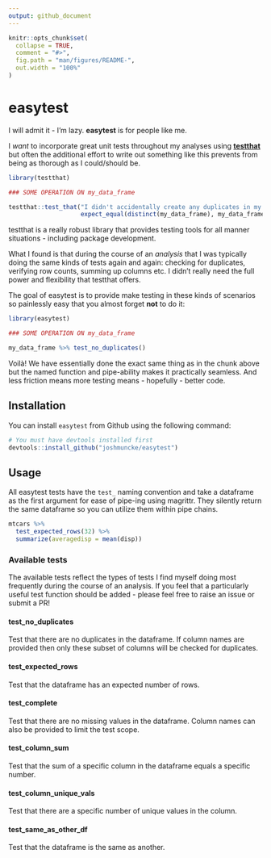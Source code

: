 ```yaml
---
output: github_document
---
```


<!-- README.md is generated from README.Rmd. Please edit that file -->

```r
knitr::opts_chunk$set(
  collapse = TRUE,
  comment = "#>",
  fig.path = "man/figures/README-",
  out.width = "100%"
)
```
# easytest

<!-- badges: start -->
<!-- badges: end -->

I will admit it - I'm lazy. **easytest** is for people like me.

I *want* to incorporate great unit tests throughout my analyses using [**testthat**](https://github.com/r-lib/testthat) but often the additional effort to write out something like this prevents from being as thorough as I could/should be.

```r
library(testthat)

### SOME OPERATION ON my_data_frame

testthat::test_that("I didn't accidentally create any duplicates in my dataframe",
                    expect_equal(distinct(my_data_frame), my_data_frame))
```

testthat is a really robust library that provides testing tools for all manner situations - including package development. 

What I found is that during the course of an *analysis* that I was typically doing the same kinds of tests again and again: checking for duplicates, verifying row counts, summing up columns etc. I didn't really need the full power and flexibility that testthat offers.

The goal of easytest is to provide make testing in these kinds of scenarios so painlessly easy that you almost forget **not** to do it:

```r
library(easytest)

### SOME OPERATION ON my_data_frame

my_data_frame %>% test_no_duplicates()
```

Voilà! We have essentially done the exact same thing as in the chunk above but the named function and pipe-ability makes it practically seamless. And less friction means more testing means - hopefully - better code.

## Installation

You can install `easytest` from Github using the following command:

```r
# You must have devtools installed first
devtools::install_github("joshmuncke/easytest")
```

## Usage

All easytest tests have the `test_` naming convention and take a dataframe as the first argument for ease of pipe-ing using magrittr. They silently return the same dataframe so you can utilize them within pipe chains.

```r
mtcars %>%
  test_expected_rows(32) %>%
  summarize(averagedisp = mean(disp))
```

### Available tests

The available tests reflect the types of tests I find myself doing most frequently during the course of an analysis. If you feel that a particularly useful test function should be added - please feel free to raise an issue or submit a PR!

#### test_no_duplicates

Test that there are no duplicates in the dataframe. If column names are provided then only these subset of columns will be checked for duplicates.

#### test_expected_rows

Test that the dataframe has an expected number of rows.

#### test_complete

Test that there are no missing values in the dataframe. Column names can also be provided to limit the test scope.

#### test_column_sum

Test that the sum of a specific column in the dataframe equals a specific number.

#### test_column_unique_vals

Test that there are a specific number of unique values in the column.

#### test_same_as_other_df

Test that the dataframe is the same as another.


